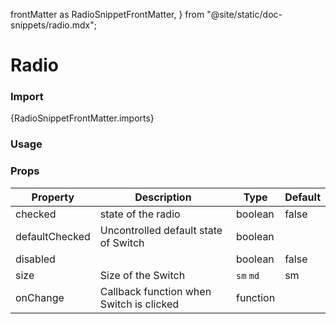   frontMatter as RadioSnippetFrontMatter,
} from "@site/static/doc-snippets/radio.mdx";

# Radio

### Import

<CodeBlock language="jsx">{RadioSnippetFrontMatter.imports}</CodeBlock>


### Usage 

<RadioSnippet />


### Props

| Property       | Description                                | Type                    | Default |
|----------------|--------------------------------------------|-------------------------|---------|
| checked        | state of the radio                      | boolean | false   |
| defaultChecked | Uncontrolled default state of Switch     | boolean                 |         |
| disabled       |                                            | boolean                 | false   |
| size           | Size of the Switch                       | `sm` `md`                   | sm      |
| onChange       | Callback function when Switch is clicked | function                |         |
